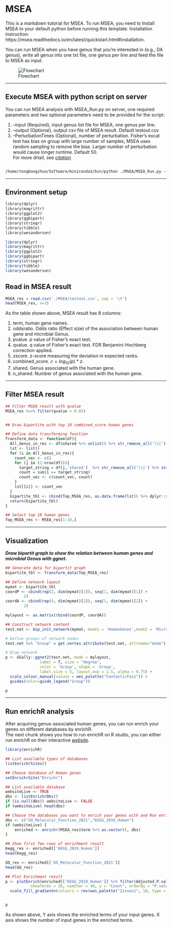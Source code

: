 # MSEA

This is a markdown tutorial for MSEA. To run MSEA, you need to Install MSEA to your default python before running this template. Installation instruction: https://msea.readthedocs.io/en/latest/quickstart.html#installation.  

You can run MSEA when you have genus that you're interested in (e.g., DA genus), write all genus into one txt file, one genus per line and feed the file to MSEA as input.  

![Flowchart](./flowcharts/MESA.jpg)

---

## Execute MSEA with python script on server

You can run MSEA analysis with MSEA_Run.py on server, one required parameters and two optional parameters need to be provided for the script:  

1. --input (Required), input genus list file for MSEA, one genus per line.  
2. --output (Optional), output csv file of MSEA result. Default testout.csv  
3. --PerturbationTimes (Optional), number of perturbation. Fisher's excat test has bias on group with large number of samples, MSEA uses random sampling to remove the bias. Larger number of perturbation would cause longer runtime. Default 50.  
For more drtail, see *[citation](https://www.nature.com/articles/s41598-020-78511-y)*

```markdown

/home/tongbangzhuo/Software/miniconda3/bin/python ./MSEA/MSEA_Run.py --input ./MSEA/test_input --output ./MSEA/testout.csv --PerturbationTimes 10

```

---

## Environment setup  

```markdown
library(dplyr)
library(magrittr)
library(ggplot2)
library(ggbipart)
library(stringr)
library(tibble)
library(wesanderson)

```

```r
library(dplyr)
library(magrittr)
library(ggplot2)
library(ggbipart)
library(stringr)
library(tibble)
library(wesanderson)

```

## Read in MSEA result

```r

MSEA_res = read.csv('./MSEA/testout.csv', sep = '\t')
head(MSEA_res, n=3)
```

As the table shown above, MSEA result has 8 columns:  

1. term, human gene names.  
2. oddsratio. Odds ratio (Effect size) of the association between human gene and microbial Genus.  
3. pvalue. p value of Fisher's exact test.  
4. qvalue. q value of Fisher's exact test. FDR Benjamini-Hochberg correction applied.  
5. zscore. z-score measuring the deviation in expected ranks.  
6. combined_score. $c = log_{10}(p)*z$.  
7. shared. Genus associated with the human gene.  
8. n_shared. Number of genus associated with the human gene.  

---

## Filter MSEA result

```r
## Filter MSEA result with qvalue
MSEA_res %<>% filter(qvalue < 0.05)


## Draw bipartite with top 10 combined_score human genes

## Define data transforming function
Transform_data <- function(df){
  All_Genus_in_res <- df$shared %>% unlist() %>% str_remove_all('\\[') %>% str_remove_all('\\]') %>% str_remove_all("'") %>% str_split(', ') %>% unlist() %>% unique()
  lst <- list()
  for (i in All_Genus_in_res){
    count_vec <- c()
    for (j in (1:nrow(df))){
      target_string = df[j,'shared']  %>% str_remove_all('\\[') %>% str_remove_all('\\]') %>% str_remove_all("'") %>% str_split(', ') %>% unlist()
      count = sum(i == target_string)
      count_vec <- c(count_vec, count)
    }
    lst[[i]] <- count_vec
  }
  bipartite_tbl <- cbind(Top_MSEA_res, as.data.frame(lst)) %>% dplyr::select(term, all_of(All_Genus_in_res)) %>% column_to_rownames('term')
  return(bipartite_tbl)
}

## Select top 10 human genes
Top_MSEA_res <- MSEA_res[1:10,]
```

---

## Visualization  

_**Draw bipartit graph to show the relation between human genes and microbial Genus with ggnet.**_  

```r
## Generate data for bipartit graph
bipartite_tbl <- Transform_data(Top_MSEA_res)

## Define network layout
mymat <- bipartite_tbl
coordP <- cbind(rep(2, dim(mymat)[1]), seq(1, dim(mymat)[1]) + 
        2)
coordA <- cbind(rep(4, dim(mymat)[2]), seq(1, dim(mymat)[2]) + 
        2)

mylayout <- as.matrix(rbind(coordP, coordA))

## Construct network content
test.net <- bip_init_network(mymat, mode1 = 'HumanGenes',mode2 = 'MicrobialGenus')

# Define groups of network nodes
test.net %v% "Group" = get.vertex.attribute(test.net, attrname="mode")

# Draw network
p <- GGally::ggnet2(test.net, mode = mylayout,
               label = T, size = "degree",
               color = 'Group', shape = 'Group',
               label.size = 5, layout.exp = 1.5, alpha = 0.75) +
  scale_colour_manual(values = wes_palette("FantasticFox1")) + 
  guides(color=guide_legend("Group"))

p
```

---

## Run enrichR analysis 

After acquiring genus-associated human genes, you can run enrich your genes on different databases by enrichR.  
The next chunk shows you how to run enrichR on R studio, you can either run enrichR on their interactive *[website](https://maayanlab.cloud/Enrichr/)*.  


```r
library(enrichR)

## List available types of databases
listEnrichrSites()

## Choose database of Human genes
setEnrichrSite("Enrichr")

## List available database
websiteLive <- TRUE
dbs <- listEnrichrDbs()
if (is.null(dbs)) websiteLive <- FALSE
if (websiteLive) head(dbs)

## Choose the databases you want to enrich your genes with and Run enrichR of genus-associated human genes on chosen databases
dbs <- c("GO_Molecular_Function_2021","KEGG_2019_Human")
if (websiteLive) {
    enriched <- enrichr(MSEA_res$term %>% as.vector(), dbs)
}

## Show first few rows of enrichment result
Kegg_res <- enriched[['KEGG_2019_Human']]
head(Kegg_res)

GO_res <- enriched[['GO_Molecular_Function_2021']]
head(GO_res)

## Plot Enrichment result
p <- plotEnrich(enriched[['KEGG_2019_Human']] %>% filter(Adjusted.P.value < 0.05),
           showTerms = 20, numChar = 40, y = "Count", orderBy = "P.value") + 
  scale_fill_gradientn(colours = rev(wes_palette("Zissou1", 10, type = "continuous")))


p
```

As shown above, Y axis shows the enriched terms of your input genes. X axis shows the number of input genes in the enriched terms.